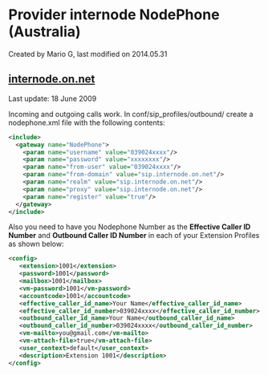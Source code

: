 
# Provider internode NodePhone (Australia) 

 Created by  Mario G, last modified on 2014.05.31

## [internode.on.net](http://internode.on.net)

Last update: 18 June 2009

Incoming and outgoing calls work. In conf/sip\_profiles/outbound/ create a nodephone.xml file with the following contents:

```xml
<include>
  <gateway name="NodePhone">
    <param name="username" value="039024xxxx"/>
    <param name="password" value="xxxxxxxx"/>
    <param name="from-user" value="039024xxxx"/>
    <param name="from-domain" value="sip.internode.on.net"/>
    <param name="realm" value="sip.internode.on.net"/>
    <param name="proxy" value="sip.internode.on.net"/>
    <param name="register" value="true"/>
  </gateway>
</include>
```

Also you need to have you Nodephone Number as the **Effective Caller ID Number** and **Outbound Caller ID Number** in each of your Extension Profiles as shown below:

```xml
<config>
   <extension>1001</extension>
   <password>1001</password>
   <mailbox>1001</mailbox>
   <vm-password>1001</vm-password>
   <accountcode>1001</accountcode>
   <effective_caller_id_name>Your Name</effective_caller_id_name>
   <effective_caller_id_number>039024xxxx</effective_caller_id_number>
   <outbound_caller_id_name>Your Name</outbound_caller_id_name>
   <outbound_caller_id_number>039024xxxx</outbound_caller_id_number>
   <vm-mailto>you@gmail.com</vm-mailto>
   <vm-attach-file>true</vm-attach-file>
   <user_context>default</user_context>
   <description>Extension 1001</description>
</config>
```


